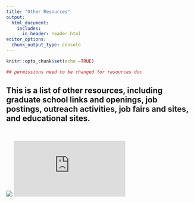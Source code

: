 ```yaml
---
title: "Other Resources"
output:
  html_document:
    includes:
      in_header: header.html
editor_options: 
  chunk_output_type: console
---
```


```r
knitr::opts_chunk$set(echo =TRUE)

## permissions need to be changed for resources doc
```

## This is a list of other resources, including graduate school links and openings, job postings, outreach activities, job fairs and sites, and educational sites.
<br>

<div class="h_iframe">
<img class="ratio" src="http://placehold.it/16x12"/>
<iframe src="https://docs.google.com/spreadsheets/d/e/2PACX-1vQw_8BlirAdSCI6Yxwo2_zT35bTf6TC3NhBXmP1QcuqZlDrWTx1vGHxHpxC5NXtHpdSzgvGKNbQu6I9/pubhtml" style="border: 0" frameborder="0" scrolling="no"></iframe>
</div>